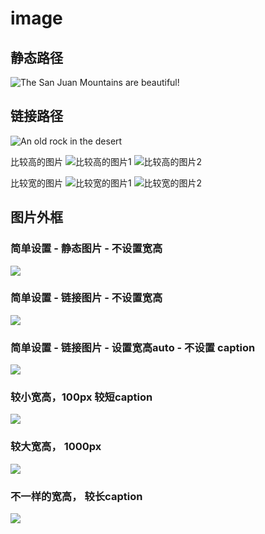 # image

## 静态路径

![The San Juan Mountains are beautiful!](../static/image/logo.png)

## 链接路径

![An old rock in the desert](https://www.markdown.xyz/assets/images/tux.png)

比较高的图片
![比较高的图片1](https://images.pexels.com/photos/19736966/pexels-photo-19736966.jpeg?auto=compress&cs=tinysrgb&w=1260&h=750&dpr=2 "this is description when you hover at this image")
![比较高的图片2](https://images.pexels.com/photos/18071362/pexels-photo-18071362.jpeg?auto=compress&cs=tinysrgb&w=1260&h=750&dpr=2)



比较宽的图片
![比较宽的图片1](https://images.pexels.com/photos/19708337/pexels-photo-19708337.jpeg?auto=compress&cs=tinysrgb&w=1260&h=750&dpr=2 "347687")
![比较宽的图片2](https://images.pexels.com/photos/19696637/pexels-photo-19696637.jpeg?auto=compress&cs=tinysrgb&w=1260&h=750&dpr=1)

## 图片外框

### 简单设置 - 静态图片 - 不设置宽高
<Frame>
  <img src="../static/image/logo.png" />
</Frame>

### 简单设置 - 链接图片 - 不设置宽高
<Frame>
  <img src="https://www.markdown.xyz/assets/images/tux.png" />
</Frame>


### 简单设置 - 链接图片 - 设置宽高auto - 不设置 caption
<Frame  width=auto height=auto>
  <img src="https://images.pexels.com/photos/19696637/pexels-photo-19696637.jpeg?auto=compress&cs=tinysrgb&w=1260&h=750&dpr=1" />
</Frame>


### 较小宽高，100px 较短caption
<Frame width="100px" height="100px" caption="image100px" >
  <img src="https://images.pexels.com/photos/19696637/pexels-photo-19696637.jpeg?auto=compress&cs=tinysrgb&w=1260&h=750&dpr=1"  />
</Frame>

### 较大宽高， 1000px
<Frame width="1000px" height="1000px" caption="image1000px" >
  <img src="https://images.pexels.com/photos/19696637/pexels-photo-19696637.jpeg?auto=compress&cs=tinysrgb&w=1260&h=750&dpr=1"  />
</Frame>

### 不一样的宽高， 较长caption
<Frame width="100px" height="200px" caption="We have a quick guide that will show you how to create your first repository and earn more green squares!" >
  <img src="https://images.pexels.com/photos/19696637/pexels-photo-19696637.jpeg?auto=compress&cs=tinysrgb&w=1260&h=750&dpr=1"  />
</Frame>